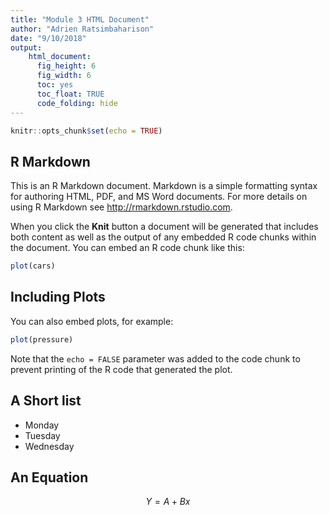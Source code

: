 ```yaml
---
title: "Module 3 HTML Document"
author: "Adrien Ratsimbaharison"
date: "9/10/2018"
output: 
    html_document: 
      fig_height: 6
      fig_width: 6
      toc: yes
      toc_float: TRUE
      code_folding: hide
---
```


```r
knitr::opts_chunk$set(echo = TRUE)
```

## R Markdown {#nextsteps .emphasized}

This is an R Markdown document. Markdown is a simple formatting syntax for authoring HTML, PDF, and MS Word documents. For more details on using R Markdown see <http://rmarkdown.rstudio.com>.

When you click the **Knit** button a document will be generated that includes both content as well as the output of any embedded R code chunks within the document. You can embed an R code chunk like this:

```r
plot(cars)
```

## Including Plots

You can also embed plots, for example:

```r
plot(pressure)
```

Note that the `echo = FALSE` parameter was added to the code chunk to prevent printing of the R code that generated the plot.

## A Short list

* Monday
* Tuesday
* Wednesday

## An Equation

$$ Y = A + Bx $$

